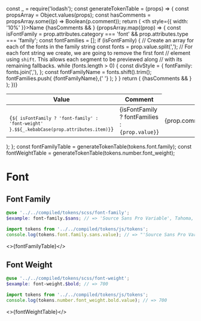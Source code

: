 const _ = require('lodash');
const generateTokenTable = (props) => {
  const propsArray = Object.values(props);
  const hasComments = propsArray.some((p) => Boolean(p.comment));
  return (
    <table>
      <thead>
        <tr>
          <th style={{ width: '10%' }}>Name</th>
          <th>Value</th>
          {hasComments && <th>Comment</th>}
        </tr>
      </thead>
      <tbody>
        {propsArray.map((prop) => {
          const isFontFamily =
            prop.attributes.category === 'font' &&
            prop.attributes.type === 'family';
          const fontFamilies = [];
          if (isFontFamily) {
            // Create an array for each of the fonts in the family string
            const fonts = prop.value.split(',');
            // For each font string we create, we are going to remove the first font
            // element using `shift`. This allows each segment to be previewed along
            // with its remaining fallbacks.
            while (fonts.length > 0) {
              const divStyle = {
                fontFamily: fonts.join(','),
              };
              const fontFamilyName = fonts.shift().trim();
              fontFamilies.push(
                <span key={fontFamilyName} style={divStyle}>
                  {fontFamilyName},{' '}
                </span>
              );
            }
          }
          return (
            <tr key={prop.name}>
              <td>
                <code>
                  {`${
                    isFontFamily ? 'font-family' : 'font-weight'
                  }.$${_.kebabCase(prop.attributes.item)}`}
                </code>
              </td>
              <td>{isFontFamily ? fontFamilies : <code>{prop.value}</code>}</td>
              {hasComments && <td>{prop.comment}</td>}
            </tr>
          );
        })}
      </tbody>
    </table>
  );
};
const fontFamilyTable = generateTokenTable(tokens.font.family);
const fontWeightTable = generateTokenTable(tokens.number.font_weight);

<Meta title="Design/Tokens/Font" />

# Font

## Font Family

```scss
@use '../../compiled/tokens/scss/font-family';
$example: font-family.$sans; // => 'Source Sans Pro Variable', Tahoma, 'Helvetica Neue', Helvetica, Arial, sans-serif
```

```javascript
import tokens from '../../compiled/tokens/js/tokens';
console.log(tokens.font.family.sans.value); // => "'Source Sans Pro Variable', Tahoma, 'Helvetica Neue', Helvetica, Arial, sans-serif"
```

<>{fontFamilyTable}</>

## Font Weight

```scss
@use '../../compiled/tokens/scss/font-weight';
$example: font-weight.$bold; // => 700
```

```javascript
import tokens from '../../compiled/tokens/js/tokens';
console.log(tokens.number.font_weight.bold.value); // => 700
```

<>{fontWeightTable}</>
